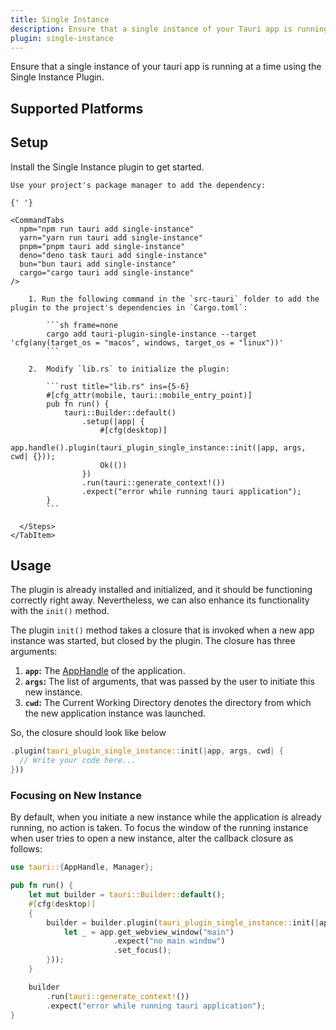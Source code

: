 ```yaml
---
title: Single Instance
description: Ensure that a single instance of your Tauri app is running at a time.
plugin: single-instance
---
```




<PluginLinks plugin={frontmatter.plugin} showJsLinks={false} />

Ensure that a single instance of your tauri app is running at a time using the Single Instance Plugin.

## Supported Platforms

<Compatibility plugin={frontmatter.plugin} />

## Setup

Install the Single Instance plugin to get started.

<Tabs>
  <TabItem label="Automatic">

    Use your project's package manager to add the dependency:

    {' '}

    <CommandTabs
      npm="npm run tauri add single-instance"
      yarn="yarn run tauri add single-instance"
      pnpm="pnpm tauri add single-instance"
      deno="deno task tauri add single-instance"
      bun="bun tauri add single-instance"
      cargo="cargo tauri add single-instance"
    />

  </TabItem>
    <TabItem label="Manual">
      <Steps>

        1. Run the following command in the `src-tauri` folder to add the plugin to the project's dependencies in `Cargo.toml`:

            ```sh frame=none
            cargo add tauri-plugin-single-instance --target 'cfg(any(target_os = "macos", windows, target_os = "linux"))'
            ```

        2.  Modify `lib.rs` to initialize the plugin:

            ```rust title="lib.rs" ins={5-6}
            #[cfg_attr(mobile, tauri::mobile_entry_point)]
            pub fn run() {
                tauri::Builder::default()
                    .setup(|app| {
                        #[cfg(desktop)]
                        app.handle().plugin(tauri_plugin_single_instance::init(|app, args, cwd| {}));
                        Ok(())
                    })
                    .run(tauri::generate_context!())
                    .expect("error while running tauri application");
            }
            ```

      </Steps>
    </TabItem>

</Tabs>

## Usage

The plugin is already installed and initialized, and it should be functioning correctly right away. Nevertheless, we can also enhance its functionality with the `init()` method.

The plugin `init()` method takes a closure that is invoked when a new app instance was started, but closed by the plugin.
The closure has three arguments:

  <Steps>

1. **`app`:** The [AppHandle](https://docs.rs/tauri/2.0.0/tauri/struct.AppHandle.html) of the application.
2. **`args`:** The list of arguments, that was passed by the user to initiate this new instance.
3. **`cwd`:** The Current Working Directory denotes the directory from which the new application instance was launched.

  </Steps>

So, the closure should look like below

```rust
.plugin(tauri_plugin_single_instance::init(|app, args, cwd| {
  // Write your code here...
}))
```

### Focusing on New Instance

By default, when you initiate a new instance while the application is already running, no action is taken. To focus the window of the running instance when user tries to open a new instance, alter the callback closure as follows:

```rust title="src-tauri/src/lib.rs" {1} {5-12}
use tauri::{AppHandle, Manager};

pub fn run() {
    let mut builder = tauri::Builder::default();
    #[cfg(desktop)]
    {
        builder = builder.plugin(tauri_plugin_single_instance::init(|app, args, cwd| {
            let _ = app.get_webview_window("main")
                       .expect("no main window")
                       .set_focus();
        }));
    }

    builder
        .run(tauri::generate_context!())
        .expect("error while running tauri application");
}
```
